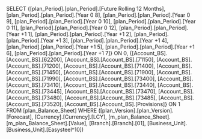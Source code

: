 SELECT {[plan_Period].[plan_Period].[Future Rolling 12 Months], [plan_Period].[plan_Period].[Year 0 8], [plan_Period].[plan_Period].[Year 0 9], [plan_Period].[plan_Period].[Year 0 10], [plan_Period].[plan_Period].[Year 0 11], [plan_Period].[plan_Period].[Year 0 12], [plan_Period].[plan_Period].[Year +1 1], [plan_Period].[plan_Period].[Year +1 2], [plan_Period].[plan_Period].[Year +1 3], [plan_Period].[plan_Period].[Year +1 4], [plan_Period].[plan_Period].[Year +1 5], [plan_Period].[plan_Period].[Year +1 6], [plan_Period].[plan_Period].[Year +1 7]} ON 0, {[Account_BS].[Account_BS].[62200], [Account_BS].[Account_BS].[71150], [Account_BS].[Account_BS].[71200], [Account_BS].[Account_BS].[71400], [Account_BS].[Account_BS].[71450], [Account_BS].[Account_BS].[71900], [Account_BS].[Account_BS].[71990], [Account_BS].[Account_BS].[73400], [Account_BS].[Account_BS].[73410], [Account_BS].[Account_BS].[73440], [Account_BS].[Account_BS].[73445], [Account_BS].[Account_BS].[73470], [Account_BS].[Account_BS].[73480], [Account_BS].[Account_BS].[73485], [Account_BS].[Account_BS].[73520], [Account_BS].[Account_BS].[Provisions]} ON 1 FROM [plan_Balance_Sheet] WHERE ([plan_Version].[plan_Version].[Forecast], [Currency].[Currency].[LCY], [m_plan_Balance_Sheet].[m_plan_Balance_Sheet].[Value], [Branch].[Branch].[01], [Business_Unit].[Business_Unit].[Easysteel^10])